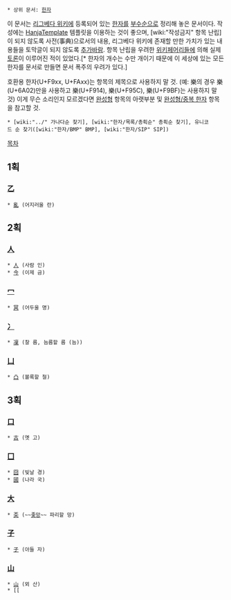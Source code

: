  * 상위 문서: [[한자]]

이 문서는 [[리그베다 위키]]에 등록되어 있는 [[한자]]를 [[부수]]순으로 정리해 놓은 문서이다. 작성에는 [[HanjaTemplate]] 템플릿을 이용하는 것이 좋으며, [wiki:"작성금지" 항목 난립]이 되지 않도록 사전(事典)으로서의 내용, 리그베다 위키에 존재할 만한 가치가 있는 내용들을 토막글이 되지 않도록 [[추가바람]]. 항목 난립을 우려한 [[위키페어리]]들에 의해 실제 [http://angelhalo.org/bbs2/index.php?mid=wikibbs&page=16&document_srl=467822 토론]이 이루어진 적이 있었다.[* 한자의 개수는 수만 개이기 때문에 이 세상에 있는 모든 한자를 문서로 만들면 문서 폭주의 우려가 있다.]

호환용 한자(U+F9xx, U+FAxx)는 항목의 제목으로 사용하지 말 것. (예: 樂의 경우 樂(U+6A02)만을 사용하고 樂(U+F914), 樂(U+F95C), 樂(U+F9BF)는 사용하지 말 것) 이게 무슨 소리인지 모르겠다면 [[완성형]] 항목의 아랫부분 및 [[완성형/중복 한자]] 항목을 참고할 것.

 * [wiki:"../" 가나다순 찾기], [wiki:"한자/목록/총획순" 총획순 찾기], 유니코드 순 찾기([wiki:"한자/BMP" BMP], [wiki:"한자/SIP" SIP])

[[목차]]
== 1획 ==
=== [[乙]] ===
 * [[亂]] (어지러울 란)
== 2획 ==
=== [[人]] ===
 * [[人]] (사람 인)
 * [[今]] (이제 금)
=== [[冖]] ===
 * [[冥]] (어두울 명)
=== [[冫]] ===
 * [[凜]] (찰 름, 늠름할 름 (늠))
=== [[凵]] ===
 * [[凸]] (볼록할 철)
== 3획 ==
=== [[口]] ===
 * [[古]] (옛 고)
=== [[囗]] ===
 * [[囧]] (빛날 경)
 * [[國]] (나라 국)
=== [[大]] ===
 * [[奀]] (~~[[좆망]]~~ 파리할 망)
=== [[子]] ===
 * [[子]] (아들 자)
=== [[山]] ===
 * [[山]] (뫼 산)
 * [[